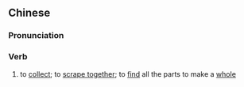 {{also|凑齐}}
==Chinese==
{{zh-forms|s=凑齐}}

===Pronunciation===
{{zh-pron
|m=còuqí
|c=cau3 cai4
|cat=v
}}

===Verb===
{{zh-verb}}

# to [[collect]]; to [[scrape together]]; to [[find]] all the parts to make a [[whole]]